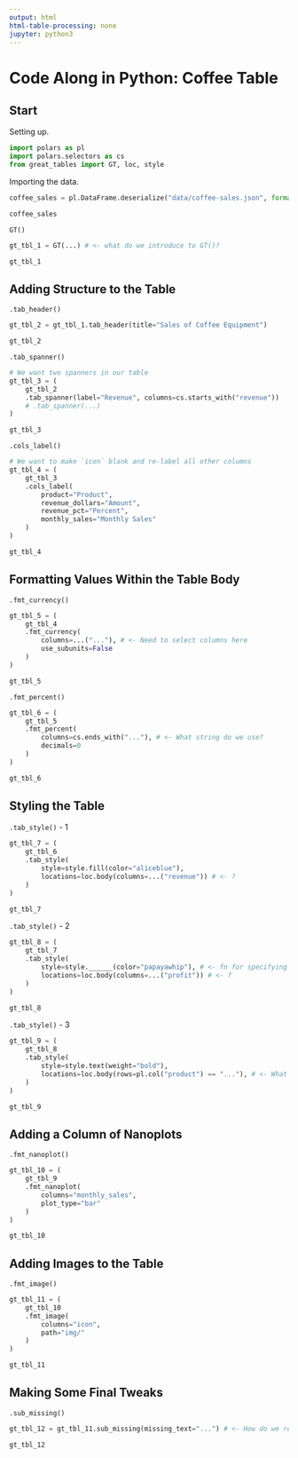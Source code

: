 ```yaml
---
output: html
html-table-processing: none
jupyter: python3
---
```


# Code Along in Python: Coffee Table

## Start

Setting up.

```python
import polars as pl
import polars.selectors as cs
from great_tables import GT, loc, style
```

Importing the data.

```python
coffee_sales = pl.DataFrame.deserialize("data/coffee-sales.json", format="json")

coffee_sales
```

`GT()`

```python
gt_tbl_1 = GT(...) # <- what do we introduce to GT()?

gt_tbl_1
```

## Adding Structure to the Table

`.tab_header()`

```python
gt_tbl_2 = gt_tbl_1.tab_header(title="Sales of Coffee Equipment")

gt_tbl_2
```

`.tab_spanner()`

```python
# We want two spanners in our table
gt_tbl_3 = (
    gt_tbl_2
    .tab_spanner(label="Revenue", columns=cs.starts_with("revenue"))
    # .tab_spanner(...) 
)

gt_tbl_3
```

`.cols_label()`

```python
# We want to make `icon` blank and re-label all other columns
gt_tbl_4 = (
    gt_tbl_3
    .cols_label(
        product="Product",
        revenue_dollars="Amount",
        revenue_pct="Percent",
        monthly_sales="Monthly Sales"
    )
)

gt_tbl_4
```

## Formatting Values Within the Table Body

`.fmt_currency()`

```python
gt_tbl_5 = (
    gt_tbl_4
    .fmt_currency(
        columns=...("..."), # <- Need to select columns here
        use_subunits=False
    )
)

gt_tbl_5
```

`.fmt_percent()`

```python
gt_tbl_6 = (
    gt_tbl_5
    .fmt_percent(
        columns=cs.ends_with("..."), # <- What string do we use?
        decimals=0
    )
)

gt_tbl_6
```

## Styling the Table

`.tab_style()` - 1

```python
gt_tbl_7 = (
    gt_tbl_6
    .tab_style(
        style=style.fill(color="aliceblue"),
        locations=loc.body(columns=...("revenue")) # <- ?
    )
)

gt_tbl_7
```

`.tab_style()` - 2

```python
gt_tbl_8 = (
    gt_tbl_7
    .tab_style(
        style=style.______(color="papayawhip"), # <- fn for specifying a fill?
        locations=loc.body(columns=...("profit")) # <- ?
    )
)

gt_tbl_8
```

`.tab_style()` - 3

```python
gt_tbl_9 = (
    gt_tbl_8
    .tab_style(
        style=style.text(weight="bold"),
        locations=loc.body(rows=pl.col("product") == "..."), # <- What str?
    )
)

gt_tbl_9
```

## Adding a Column of Nanoplots

`.fmt_nanoplot()`

```python
gt_tbl_10 = (
    gt_tbl_9
    .fmt_nanoplot(
        columns="monthly_sales",
        plot_type="bar"
    )
)

gt_tbl_10
```

## Adding Images to the Table

`.fmt_image()`

```python
gt_tbl_11 = (
    gt_tbl_10
    .fmt_image(
        columns="icon",
        path="img/"
    )
)

gt_tbl_11
```

## Making Some Final Tweaks

`.sub_missing()`

```python
gt_tbl_12 = gt_tbl_11.sub_missing(missing_text="...") # <- How do we replace with blanks?

gt_tbl_12
```
